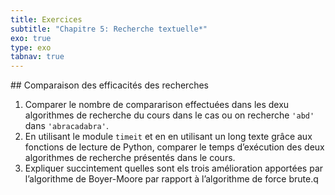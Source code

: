 ```yaml
---
title: Exercices
subtitle: "Chapitre 5: Recherche textuelle*"
exo: true
type: exo
tabnav: true
---
```

 ## Comparaison des efficacités des recherches

1. Comparer le nombre de compararison effectuées dans les dexu algorithmes de recherche du cours
   dans le cas ou on recherche `'abd'` dans `'abracadabra'`. 
2.  En utilisant le module `timeit` et en en utilisant un long texte grâce aux fonctions de lecture
    de Python, comparer le temps d'exécution des deux algorithmes de recherche présentés dans le
    cours.
3. Expliquer succintement quelles sont els trois amélioration apportées par l'algorithme de
   Boyer-Moore par rapport à l'algorithme de force brute.q